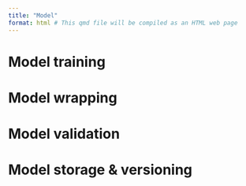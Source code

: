 ```yaml
---
title: "Model"
format: html # This qmd file will be compiled as an HTML web page
---
```


# Model training

# Model wrapping

# Model validation

# Model storage & versioning


